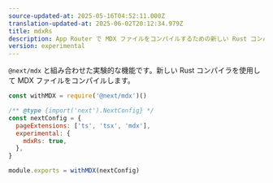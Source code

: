 ```yaml
---
source-updated-at: 2025-05-16T04:52:11.000Z
translation-updated-at: 2025-06-02T20:12:34.979Z
title: mdxRs
description: App Router で MDX ファイルをコンパイルするための新しい Rust コンパイラを使用します。
version: experimental
---
```


`@next/mdx` と組み合わせた実験的な機能です。新しい Rust コンパイラを使用して MDX ファイルをコンパイルします。

```js filename="next.config.js"
const withMDX = require('@next/mdx')()

/** @type {import('next').NextConfig} */
const nextConfig = {
  pageExtensions: ['ts', 'tsx', 'mdx'],
  experimental: {
    mdxRs: true,
  },
}

module.exports = withMDX(nextConfig)
```